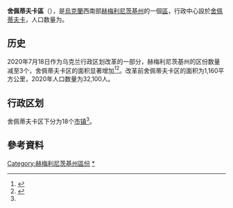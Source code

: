 {{Infobox settlement
| name                    = 舍佩蒂夫卡区
| native_name             = Шепетівський район
| native_name_lang        = uk
| settlement_type         = [[区_(乌克兰)|区]]
| image_skyline           = 
| image_caption           = 
| image_flag              = Flag of Shepetivka raion.svg
| flag_size               = 115px
| image_shield            = Coat of Arms of Shepetivka raion.svg
| shield_size             = 65px
| image_map               = Shepetivka Raion 2020.svg
| mapsize                 = 200px
| map_caption             = 舍佩蒂夫卡区在赫梅利尼茨基州的位置
| subdivision_type        = [[世界政區索引|国家]]
| subdivision_name        = {{UKR}}
| subdivision_type1       = [[州_(烏克蘭)|州]]
| subdivision_name1       = [[赫梅利尼茨基州|赫梅利尼茨基州]]
| established_title       = 建立
| established_date        = 1923年
| seat_type               = 行政中心
| seat                    = [[舍佩蒂夫卡|舍佩蒂夫卡]]
| parts_type              = 辖区
| parts_style             = coll
| parts                   = 18个[[烏克蘭市鎮|市镇]]<ref name="Ostapenko">{{Cite book |url=https://www.minregion.gov.ua/wp-content/uploads/2020/10/atlas_novogo_atu_2020.pdf |date=2020 |publisher=Міністерство розвитку громад та територій України; Товариство дослідників України |editor-last=Остапенко |editor-first=Павло |edition=2nd |location=Київ |language=uk |script-title=uk:Атлас адміністративно-територіального устрою України: Новий районний поділ та територіальні громади: 2020}}</ref>
| p1                      =
| government_footnotes    = 
| leader_party            = 
| leader_title            = 
| leader_name             = 
| unit_pref               = Metric
| area_footnotes          = 
| area_note               = 
| area_total_km2          = 
| population_as_of        = 2021年
| population_footnotes    = <ref name="ua2021estimate"/>
| population_total        = 280,403
| population_density_km2  = auto
| population_note         = 
| timezone1               = 
| utc_offset1             = 
| timezone1_DST           = 
| utc_offset1_DST         = 
| postal_code_type        = 邮政编码
| postal_code             = 
| area_code_type          = 
| area_code               = 
| iso_code                = 
| website                 = 
| footnotes               = 
}}
'''舍佩蒂夫卡區'''（{{lang-uk|Шепетівський район}}），是[[烏克蘭|烏克蘭]]西南部[[赫梅利尼茨基州|赫梅利尼茨基州]]的一個[[区_(乌克兰)|區]]，行政中心設於[[舍佩蒂夫卡|舍佩蒂夫卡]]，人口数量为{{Ua-pop-est2021|280,403人}}。

== 历史 ==
{{Stack|[[File:Shepetivskyi-Raion.png|thumb]]}}
2020年7月18日作为乌克兰行政区划改革的一部分，赫梅利尼茨基州的区份数量减至3个，舍佩蒂夫卡区的面积显著增加<ref>{{Cite news |date=2020-07-18 |title=Про утворення та ліквідацію районів. Постанова Верховної Ради України № 807-ІХ. |language=uk |url=http://www.golos.com.ua/article/333466 |access-date=2020-10-03 |website=Голос України}}</ref><ref name="2020_reform_maps">{{Cite web |date=2020-07-17 |title=Нові райони: карти + склад |url=https://www.minregion.gov.ua/press/news/novi-rajony-karty-sklad/ |access-date=2022-04-15 |language=uk |website=Міністерство розвитку громад та територій України}}</ref>。改革前舍佩蒂夫卡区的面积为1,160平方公里，2020年人口数量为32,100人。

== 行政区划 ==
舍佩蒂夫卡区下分为18个[[烏克蘭市鎮|市镇]]<ref name="Ostapenko"/>。

==參考資料==
{{Reflist}}

{{DEFAULTSORT:Шепетівський район}}
[[Category:赫梅利尼茨基州區份|Category:赫梅利尼茨基州區份]]
[[Category:舍佩蒂夫卡區|*]]